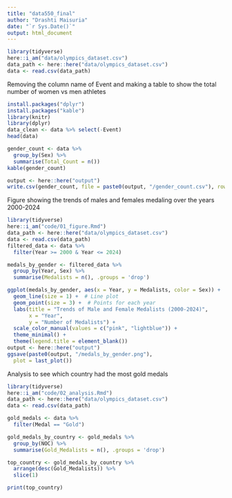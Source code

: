 ```yaml
---
title: "data550_final"
author: "Drashti Maisuria"
date: "`r Sys.Date()`"
output: html_document
---
```


```r
library(tidyverse)
here::i_am("data/olympics_dataset.csv")
data_path <- here::here("data/olympics_dataset.csv")
data <- read.csv(data_path)
```

Removing the column name of Event and making a table to show the total number of women vs men athletes 
```r
install.packages("dplyr")
install.packages("kable")
library(knitr)
library(dplyr)
data_clean <- data %>% select(-Event)
head(data)

gender_count <- data %>%
  group_by(Sex) %>% 
  summarise(Total_Count = n())  
kable(gender_count)

output <- here::here("output")
write.csv(gender_count, file = paste0(output, "/gender_count.csv"), row.names = FALSE)
```

Figure showing the trends of males and females medaling over the years 2000-2024
```r
library(tidyverse)
here::i_am("code/01_figure.Rmd")
data_path <- here::here("data/olympics_dataset.csv")
data <- read.csv(data_path)
filtered_data <- data %>%
  filter(Year >= 2000 & Year <= 2024)

medals_by_gender <- filtered_data %>%
  group_by(Year, Sex) %>%
  summarise(Medalists = n(), .groups = 'drop')

ggplot(medals_by_gender, aes(x = Year, y = Medalists, color = Sex)) +
  geom_line(size = 1) +  # Line plot
  geom_point(size = 3) +  # Points for each year
  labs(title = "Trends of Male and Female Medalists (2000-2024)", 
       x = "Year", 
       y = "Number of Medalists") +
  scale_color_manual(values = c("pink", "lightblue")) +  
  theme_minimal() +  
  theme(legend.title = element_blank())  
output <- here::here("output")
ggsave(paste0(output, "/medals_by_gender.png"),
  plot = last_plot())
```

Analysis to see which country had the most gold medals 
```r
library(tidyverse)
here::i_am("code/02_analysis.Rmd")
data_path <- here::here("data/olympics_dataset.csv")
data <- read.csv(data_path)

gold_medals <- data %>%
  filter(Medal == "Gold")

gold_medals_by_country <- gold_medals %>%
  group_by(NOC) %>%
  summarise(Gold_Medalists = n(), .groups = 'drop')  

top_country <- gold_medals_by_country %>%
  arrange(desc(Gold_Medalists)) %>%
  slice(1)  

print(top_country)
```







